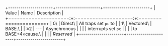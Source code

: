 +----------------------+----------------------+-----------------------+
| Value                | Name                 | Description           |
+=====================:+:====================:+:======================+
| 0\                   | Direct\              | All traps set `pc` to |
| 1\                   | Vectored\            | BASE.\                |
| ≥2                   | \-\--                | Asynchronous          |
|                      |                      | interrupts set `pc`   |
|                      |                      | to BASE+4×cause.\     |
|                      |                      | *Reserved*            |
+----------------------+----------------------+-----------------------+
